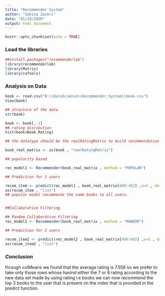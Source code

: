 ---
title: "Recommender System"
author: "Sakina Zaveri"
date: "01/10/2020"
output: html_document
---

```{r setup, include=FALSE}
knitr::opts_chunk$set(echo = TRUE)
```

### **Load the libraries**

```{r}
##install.packages("recommenderlab")  
library(recommenderlab)
library(Matrix)
library(caTools)
```


### **Analysis on Data**
```{r echo= TRUE , fig.keep='all'}

book <- read.csv("D:\\DataScience\\Recommender_System\\book.csv")
View(book)

## structure of the data
str(book)

book <- book[,-1]
## rating disribution
hist(book$Book.Rating)

## the datatype should be the realRatingMatrix to build recommendation engine

book_real_matrix <- as(book , "realRatingMatrix")

## popularity based

rec_model1 <- Recommender(book_real_matrix , method = "POPULAR")

## Prediction for 2 users

recom_item <- predict(rec_model1 , book_real_matrix[400:402] ,n=5 , data = NULL ,type = "topNList")
as(recom_item , "list")
## popular model recommends the same books to all users.


##Collaborative Filtering

## Random Collaborative Filtering
rec_model2 <- Recommender(book_real_matrix , method = "RANDOM")

## Prediction for 2 users

recom_item2 <- predict(rec_model2 , book_real_matrix[400:402] ,n=5 , data=NULL , type = "topNList")
as(recom_item2 , "list")

```
### *Conclusion*

through colMeans we found that the average rating is 7.556 so we prefer to take only those rows whose havind either the 7 or 8 rating according to the new data set made by using rating i.e books we can now recommend the top 3 books to the user that is present on the index that is provided in the predict function.
